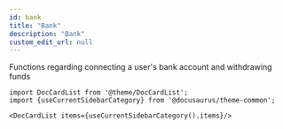 ```yaml
---
id: bank
title: "Bank"
description: "Bank"
custom_edit_url: null
---
```




Functions regarding connecting a user's bank account and withdrawing funds



```mdx-code-block
import DocCardList from '@theme/DocCardList';
import {useCurrentSidebarCategory} from '@docusaurus/theme-common';

<DocCardList items={useCurrentSidebarCategory().items}/>
```
      